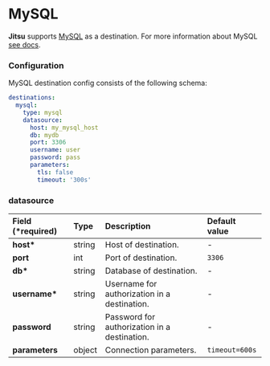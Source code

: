 # MySQL

**Jitsu** supports [MySQL](https://www.mysql.com/) as a destination.
For more information about MySQL [see docs](https://dev.mysql.com/doc/).

### Configuration

MySQL destination config consists of the following schema:

```yaml
destinations:
  mysql:
    type: mysql
    datasource:
      host: my_mysql_host
      db: mydb
      port: 3306
      username: user
      password: pass
      parameters:
        tls: false
        timeout: '300s'
```

### datasource

| Field \(\*required\) | Type | Description | Default value |
| :--- | :--- | :--- | :--- |
| **host\*** | string | Host of destination. | - |
| **port** | int | Port of destination. | `3306` |
| **db\*** | string | Database of destination. | - |
| **username\*** | string | Username for authorization in a destination. | - |
| **password** | string | Password for authorization in a destination. | - |
| **parameters** | object | Connection parameters. | `timeout=600s` |

